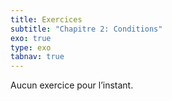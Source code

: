 ```yaml
---
title: Exercices
subtitle: "Chapitre 2: Conditions"
exo: true
type: exo
tabnav: true
---
```


Aucun exercice pour l'instant.